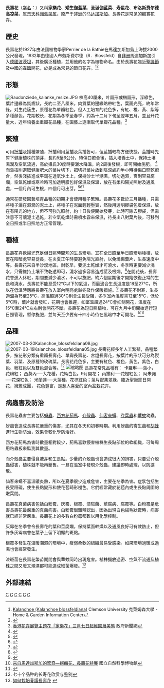 {{Otheruses|other=別稱'''長壽花'''的[[石蒜科|石蒜科]][[水仙属|水仙属]]的多年生草本植物|长寿水仙}}
{{Speciesbox 
| genus = Kalanchoe
| species = blossfeldiana
| authority = Poellniz
| image = 2007-03-19Kalanchoe blossfeldiana01.jpg
}}

'''長壽花'''（[[学名|学名]]：''{{lang|la|Kalanchoe blossfeldiana}}''）又稱'''家樂花'''、'''矮生伽蓝菜'''、'''圣诞伽蓝菜'''、'''寿星花'''、'''布洛斯费尔德高凉菜'''，属[[景天科|景天科]][[伽蓝菜属|伽蓝菜属]]，原产于[[非洲|非洲]]的[[马达加斯加|马达加斯加]]。長壽花是常见的觀賞花卉。

==歷史==
長壽花於1927年由法國植物學家Perrier de la Bathie在馬達加斯加島上海拔2000公尺發現，1932年由德國人布劳斯费尔德（R．Blossfeld）自[[非洲|非洲]]馬達加斯加引入[[德國|德國]][[波茨坦|波茨坦]]，其後廣泛種植，並用他的名字為植物命名。由於長壽花臨近[[聖誕節|聖誕節]]及中國的[[春節|春節]]開花，於是成為常見的節日花卉。<ref>[http://www.clemson.edu/extension/hgic/plants/indoor/flowering/hgic1563.html Kalanchoe (Kalanchoe blossfeldiana) ] {{Wayback|url=http://www.clemson.edu/extension/hgic/plants/indoor/flowering/hgic1563.html |date=20180325112409 }} Clemson University 克萊姆森大學 - Home & Garden Information Center</ref><ref>{{Cite web |url=http://www.nmns.edu.tw/public/BotanicalGarden/flowers/2010/winter/990105.htm |title=存档副本 |access-date=2014-09-09 |archive-date=2019-06-29 |archive-url=https://web.archive.org/web/20190629122034/https://www.nmns.edu.tw/public/BotanicalGarden/flowers/2010/winter/990105.htm |dead-url=no }}</ref>

==形態==
[[File:Raudonziede_kalanke_resize.JPG|thumb]]
株高40厘米，叶圆形或椭圆形，深綠色，葉片邊緣為鈍齒狀，長約二至八厘米，肉質葉的邊緣略帶紅色，葉面光亮，終年常綠。对生花簇生，原種花為單瓣紅色，但人工培育的花色多，有紅、橙、黃、紫等多種顏色，花期較长，花期為冬季至春季，約為十二月下旬至翌年五月，並且开花量大，近年培養出重瓣花品種，在園藝上逐漸取代單瓣花品種。<ref>[http://www.info.gov.hk/gia/general/201403/05/P201403050536.htm 香港花卉展覽主題花「家樂花」三月七日起維園展美態] {{Wayback|url=http://www.info.gov.hk/gia/general/201403/05/P201403050536.htm |date=20190901152358 }}政府新聞網</ref>

==繁殖==
可用[[扦插|扦插]]及播種繁殖，扦插利用莖插及葉插皆可，但莖插較為方便快捷。莖插時先剪下健康植株的頂芽，長約5至6公分，待傷口癒合後，插入培養土中，保持土壤濕潤及空氣流通，高於攝氏30度時要灑水降溫，約2周後發根，即可開始施肥。 <ref>{{Cite web |url=http://www.appledaily.com.tw/appledaily/article/property/20110304/33223527/ |title=長壽花 怕高溫潮濕 |access-date=2014-02-07 |archive-date=2016-10-25 |archive-url=https://web.archive.org/web/20161025054052/http://www.appledaily.com.tw/appledaily/article/property/20110304/33223527 |dead-url=no }}</ref>而葉插則選取健康肥大的葉片切下，把切好葉片放到陰涼處約半小時待傷口晾乾癒合，然後淺插進或平鋪在透氣沙土上，保持沙土半潮濕，切勿過濕，否則容易腐爛，空氣乾燥或寒冷時可加透明膜包好保濕及保溫，放在有柔和陽光照射及通風處，一個月內可生根，四個月可出芽。<ref>{{Cite web |url=http://www.youtube.com/watch?v=ry21LXiWUzE |title=植物扦插活用教學--葉插 |access-date=2014-02-10 |archive-date=2020-06-28 |archive-url=https://web.archive.org/web/20200628185917/https://www.youtube.com/watch?v=ry21LXiWUzE |dead-url=no }}</ref><ref>{{Cite web |url=https://www.youtube.com/watch?v=aTkfU0BobkE |title=Propagating succulents by leaf cuttings |access-date=2014-02-10 |archive-date=2016-04-01 |archive-url=https://web.archive.org/web/20160401032955/https://www.youtube.com/watch?v=aTkfU0BobkE |dead-url=no }}</ref><ref>{{Cite web |url=http://www.ehow.com/how_2082846_propagate-kalanchoe.html |title=How to Propagate Kalanchoe |access-date=2014-02-10 |archive-date=2017-07-05 |archive-url=https://web.archive.org/web/20170705144521/http://www.ehow.com/how_2082846_propagate-kalanchoe.html |dead-url=no }}</ref>

通常在研發園藝培育品種的初期才會使用種子繁殖。長壽花多數於三月播種，只需將種子灑在濕潤的泥土上，將種子在泥面輕輕壓實，然後用透明膠袋包着保濕，放在有陽光的地方，但不可強光照射，約十日後便開始發芽，此時可除去膠袋，但需注意不可讓泥土過乾，若空氣乾燥時需噴水霧來保濕，待長出八對葉片後，可移到全日照或半日照地方正常管理。

==種植==
長壽花喜歡陽光充足但日照時間短的生長環境，宜在全日照至半日照環境種植，放置在陰暗處容易徒長，在炎夏正午時要避免陽光直射，以免燒傷葉片，生長速度中等。長壽花來自半沙漠地區，耐乾旱，要泥土乾燥才可澆水，冬季時更要減少澆水，只需維持土壤不致乾透即可，澆水過多容易造成莖及根爛。<ref>{{Cite web |url=http://www.learn2grow.com/plants/kalanchoe-blossfeldiana/ |title=Learn2Grow |access-date=2014-03-07 |archive-url=https://web.archive.org/web/20140307101347/http://www.learn2grow.com/plants/kalanchoe-blossfeldiana/ |archive-date=2014-03-07 |dead-url=yes }}</ref>在開花後，長壽花會進入休眠，期間要減少澆水，不可以施肥，約六個星期後才開始恢復正常的生長和澆水。長壽花不能忍受12℃以下的氣溫，而最適合生長溫度是18至27℃，所以在低溫時應將長壽花放入室內明亮處越冬及作保暖措施。<ref>{{Cite web |url=http://www.ebaomonthly.com/ebao/readebao.php?a=20100213 |title=稱心園藝 長壽花 Kalanchoe |access-date=2014-02-07 |archive-date=2021-04-22 |archive-url=https://web.archive.org/web/20210422221738/http://www.ebaomonthly.com/ebao/readebao.php?a=20100213 |dead-url=no }}</ref>
長壽花不耐寒，生長適溫為15至25℃，高溫超過30℃則會生長受阻，冬季室內溫度需12至15℃，低於5℃時，葉片就會發紅，花期也會推遲，如室溫超過24℃會抑制開花，溫度在15℃至24℃左右則會開花不斷。長壽花為短日照植物，可在九月中旬開始進行短日照管理，暫停施肥，並每天至少要有十四小時待在黑暗中才可開花。<ref>[http://web2.nmns.edu.tw/PubLib/NewsLetter/98/265/a-8.pdf 來自馬達加斯加的驚奇—麒麟花、長壽花特展] {{Wayback|url=http://web2.nmns.edu.tw/PubLib/NewsLetter/98/265/a-8.pdf |date=20180929214048 }}國立自然科學博物館</ref><ref>{{Cite web |url=http://re.singtao.ca/toronto/deco/index.php?ID=1317 |title=長壽花 小巧玲瓏 |access-date=2014-02-07 |archive-url=https://web.archive.org/web/20120427062459/http://re.singtao.ca/toronto/deco/index.php?ID=1317 |archive-date=2012-04-27 |dead-url=yes }}</ref>

==品種==
[[File:2007-03-20Kalanchoe_blossfeldiana09.jpg|thumb]]
[[File:2007-03-19Kalanchoe_blossfeldiana05.jpg|thumb]]
長壽花經多年人工繁殖，品種繁多，按花形分類有重瓣長壽花、單瓣長壽花、宮燈長壽花，按葉片的形狀可分為裂葉、羽葉、及原種的玫瑰葉。長壽花花色多，主要有紅色、橙色，黃色，紫色，白色、粉紅色以及雙色混合等。<ref>七十个品种的长寿花欣赏与鉴别</ref>{{Better source|reason=此處原本引用360doc為來源，為不可靠來源，可從歷史紀錄找到原來源|date=2019年5月}}
[[File:2018-04-08Kalanchoe_blossfeldiana01.jpg|缩略图]]
長壽花常見品種有：
卡羅琳──葉小，花粉紅；
西莫內──大花種，花純白色，9月開花；
內撒利──花橙紅色；
阿朱諾──花深紅色；
米蘭達──大葉種，花棕紅色；葉片密集翠綠，臨近聖誕節日開花，擁簇成團， 花色豐富，是惹人喜愛的室內盆栽花卉。

==病蟲害及防治==
長壽花蟲害主要包括[[蚜蟲|蚜蟲]]、[[西方花薊馬|西方花薊馬]]、[[介殼蟲|介殼蟲]]、[[仙客來螨|仙客來螨]]、[[卷葉蟲|卷葉蟲]]和[[蕈蚊|蕈蚊]]幼蟲。

蚜蟲會造成長壽花嚴重的傷害，尤其在冬天和初春時期。利用蚜蟲的寄生蟲和[[胡蜂|胡蜂]]進行生物防治，效果會較化學防治好。

西方花薊馬為害時數量相對較少，薊馬喜歡侵害植株生長點部位的軟組織，可每周用粘蟲板來監測其數量。

而介殼蟲主要侵食腋芽和生長點。少量的介殼蟲也會造成很大的損害，只要受介殼蟲侵害，植株就不能再銷售。一旦在溫室中發現介殼蟲，建議即時處理，以防擴散。

仙客來螨不喜溫暖炎熱，所以在夏季很少造成危害，主要在冬季為害。症狀包括生長受阻礙，使生長點變形和使花苞畸形褪色。它們經常藏於花苞內或生長點周圍的嫩葉間。

長壽花真菌病害包括白粉霉、灰霉、根霉、漆斑菌、莖腐病、腐霉等。白粉霉是危害長壽花最嚴重的真菌病害。白粉霉很難辨認出，因為出現白色絨毛狀霉時，病害就已經非常嚴重。長壽花上的多數白粉霉都難以用化學控制。

灰霉在冬季會令長壽花的葉和莖腐爛，保持葉面幹燥以及通風良好可有效防止，但許多灰霉病會在葉子上留下明顯的斑點。

根霉多發生在溫暖潮濕的環境中，瘦弱柔軟的組織最易受感染。如果環境過暖或過濕也會經常發生。

漆斑菌在長壽花繁苗期間會與蕈蚊同時出現危害。植株擺放過密、空氣不流通及植株之間又暖又潮濕都可能造成細菌爆發。<ref>[http://www.ha.xinhua.org/fuwu/shenghuo/2011-06/28/content_23117856.htm 如何栽培養護長壽花] {{webarchive|url=https://web.archive.org/web/20170305200758/http://www.ha.xinhua.org/fuwu/shenghuo/2011-06/28/content_23117856.htm |date=2017-03-05 }}</ref>

==外部連結==
{{reflist}}
{{Taxonbar|from=Q132145}}

[[Category:伽蓝菜属|C]]
[[Category:耐旱植物|C]]
[[Category:馬達加斯加植物|C]]
[[Category:觀賞植物|C]]
[[Category:草本花卉|C]]
[[Category:多肉植物|C]]